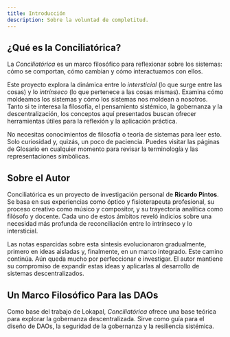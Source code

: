 ```yaml
---
title: Introducción
description: Sobre la voluntad de completitud.
---
```


## ¿Qué es la Conciliatórica?

La *Conciliatórica* es un marco filosófico para reflexionar sobre los sistemas: cómo se comportan, cómo cambian y cómo interactuamos con ellos.

Este proyecto explora la dinámica entre lo *intersticial* (lo que surge entre las cosas) y lo *intrínseco* (lo que pertenece a las cosas mismas). Examina cómo moldeamos los sistemas y cómo los sistemas nos moldean a nosotros. Tanto si te interesa la filosofía, el pensamiento sistémico, la gobernanza y la descentralización, los conceptos aquí presentados buscan ofrecer herramientas útiles para la reflexión y la aplicación práctica.

No necesitas conocimientos de filosofía o teoría de sistemas para leer esto. Solo curiosidad y, quizás, un poco de paciencia. Puedes visitar las páginas de Glosario en cualquier momento para revisar la terminología y las representaciones simbólicas. 

## Sobre el Autor

Conciliatórica es un proyecto de investigación personal de **Ricardo Pintos**. Se basa en sus experiencias como óptico y fisioterapeuta profesional, su proceso creativo como músico y compositor, y su trayectoria analítica como filósofo y docente. Cada uno de estos ámbitos reveló indicios sobre una necesidad más profunda de reconciliación entre lo intrínseco y lo intersticial.

Las notas esparcidas sobre esta síntesis evolucionaron gradualmente, primero en ideas aisladas y, finalmente, en un marco integrado. Este camino continúa. Aún queda mucho por perfeccionar e investigar. El autor mantiene su compromiso de expandir estas ideas y aplicarlas al desarrollo de sistemas descentralizados.

## Un Marco Filosófico Para las DAOs

Como base del trabajo de Lokapal, *Conciliatórica* ofrece una base teórica para explorar la gobernanza descentralizada. Sirve como guía para el diseño de DAOs, la seguridad de la gobernanza y la resiliencia sistémica.
